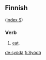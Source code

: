 ==Finnish==
([[Wiktionary:Finnish_index_s|index S]])

===Verb===

# [[eat]].

[[de:syödä]]
[[fi:Syödä]]